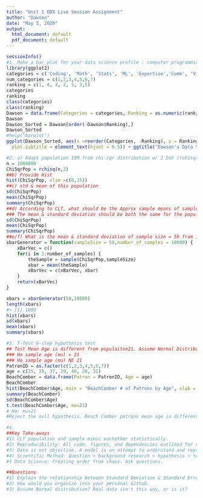 ---
title: "Unit 1 DDS Live Session Assignment"
author: "Dawson"
date: "May 5, 2020"
output:
  html_document: default
  pdf_document: default
---  

```{r}
sessionInfo()
#1. Make a bar plot for your data science profile : computer programming', 'math', 'statistics', 'machine learning', 'domain    expertise','communication and presentation skills', 'data visualization'
library(ggplot2)
categories = c('Coding', 'Math', 'Stats', 'ML', 'Expertise','Comm', 'Vis') 
num_categories = c(1,2,3,4,5,6,7)
ranking = c(1, 4, 4, 2, 5, 3,5)  
categories   
ranking  
class(categories)  
class(ranking)  
Dawson = data.frame(Categories = categories, Ranking = as.numeric(ranking), Num_Categories = num_categories)  
Dawson  
Dawson_Sorted = Dawson[order(-Dawson$Ranking),]
Dawson_Sorted
#help("barplot")
ggplot(Dawson_Sorted, aes(x =reorder(Categories, -Ranking), y = Ranking)) + geom_col(aes(fill = Categories)) + theme( plot.title = element_text(hjust = 0.5),
  plot.subtitle = element_text(hjust = 0.5)) + ggtitle("Dawson's Data Science Profile") + xlab("Categories") + ylab("Skill Level") + geom_text(aes(label =Ranking)) + labs(subtitle = "Categories by Skill Level")
```

```{r}

#2. a) Adapt population 10M from chi-sqr distribution w/ 2 DoF (rchisq())
n = 1000000
ChiSqrPop = rchisq(n,2)
##b) Provide Hist 
hist(ChiSqrPop, xlim =c(0,15))
##c) std & mean of this population
sd(ChiSqrPop)
mean(ChiSqrPop)
summary(ChiSqrPop)
##d) According to CLT, what should be the Approx sample means of sample size 50 from righ skew + What should be the mean & std error of the mean 
### The mean & standard deviation should be both the same for the population and the sample
sd(ChiSqrPop)
mean(ChiSqrPop)
summary(ChiSqrPop)
##e/f) What is the mean & standard deviation of sample size = 50 from 10k # of samples?
xbarGenerator = function(sampleSize = 50,number_of_samples = 10000) {
    xBarVec = c()
    for(i in 1:number_of_samples) {
        theSample = sample(ChiSqrPop,sampleSize)
        xbar = mean(theSample)
        xBarVec = c(xBarVec, xbar)
    }
    return(xBarVec)
}

xbars = xbarGenerator(50,10000)
length(xbars)
#> [1] 1000
hist(xbars)
sd(xbars)
mean(xbars)
summary(xbars)
```

```{r}
#3. T-Test 6-step hypothesis test
## Test Mean Age is different from populaiton21. Assume Normal Distribution. 
### Ho sample age (mu) = 21
### Ha sample age (mu) NE 21
PatronID = as.factor(c(1,2,3,4,5,6,7))
age = c(25, 19, 37, 29, 40, 28, 31)
BeachComber = data.frame(Patron = PatronID, Age = age)
BeachComber
hist(BeachComber$Age, main = "BeachComber # of Patrons by Age", xlab = "Age", ylab = "Patrons")
summary(BeachComber)
sd(BeachComber$Age)
t.test(BeachComber$Age, mu=21)
# Ho: mu=21
#Reject the null hypothesis. Beach Comber patrons mean age is different (p-value<0.01). 
```


```{r}
#4. 
##Key Take-aways
#1) CLT population and sample mimic eachother statistically.
#2) Reproducibility: All code, figures, and dependencies outlined for variation of results, including Session(); while all could be wrong
#3) Data is not objective. A model is an attempt to understand and represent the nature of reality through a lense(). Starting with EDA & known assumptions are key. Starting with basic summary(), hist(), and box-plot-whisker() goes a long way fundamentally.
#4) Scientific Method: Question > background research > hypothesis > test with experiment, analysis & conclusion > Communication of Results.
#5 Data Science: Creating order from chaos. Ask questions.

##Questions
#1) Explain the relationship between Standard Deviation & Standard Error.
#2) How would you organize into your personal Github.
#3) Assume Normal distribution? Real data isn't this way, or is it?

```


